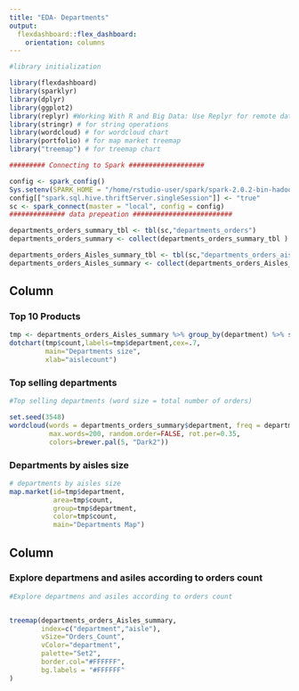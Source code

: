 ```yaml
---
title: "EDA- Departments"
output: 
  flexdashboard::flex_dashboard:
    orientation: columns
---
```


```r
#library initialization

library(flexdashboard)
library(sparklyr)
library(dplyr)
library(ggplot2)
library(replyr) #Working With R and Big Data: Use Replyr for remote data as spark
library(stringr) # for string operations
library(wordcloud) # for wordcloud chart
library(portfolio) # for map market treemap
library("treemap") # for treemap chart

######### Connecting to Spark ###################

config <- spark_config()
Sys.setenv(SPARK_HOME = "/home/rstudio-user/spark/spark-2.0.2-bin-hadoop2.7")
config[["spark.sql.hive.thriftServer.singleSession"]] <- "true"
sc <- spark_connect(master = "local", config = config)
############## data prepeation #########################

departments_orders_summary_tbl <- tbl(sc,"departments_orders")
departments_orders_summary <- collect(departments_orders_summary_tbl )

departments_orders_Aisles_summary_tbl <- tbl(sc,"departments_orders_aisles")
departments_orders_Aisles_summary <- collect(departments_orders_Aisles_summary_tbl)

```

Column {data-width=550}
-----------------------------------------------------------------------

### Top 10 Products

```r
tmp <- departments_orders_Aisles_summary %>% group_by(department) %>% summarise(count=n())
dotchart(tmp$count,labels=tmp$department,cex=.7,
         main="Departments size", 
         xlab="aislecount")

```

### Top selling departments

```r
#Top selling departments (word size = total number of orders)

set.seed(3548)
wordcloud(words = departments_orders_summary$department, freq = departments_orders_summary$Orders_Count, min.freq = 1,
          max.words=200, random.order=FALSE, rot.per=0.35, 
          colors=brewer.pal(5, "Dark2"))

```

### Departments by aisles size

```r
# departments by aisles size
map.market(id=tmp$department, 
           area=tmp$count, 
           group=tmp$department, 
           color=tmp$count, 
           main="Departments Map")
```


Column {data-width=450}
-----------------------------------------------------------------------

### Explore departmens and asiles according to orders count

```r
#Explore departmens and asiles according to orders count


treemap(departments_orders_Aisles_summary,
        index=c("department","aisle"),
        vSize="Orders_Count",
        vColor="department",
        palette="Set2",
        border.col="#FFFFFF",
        bg.labels = "#FFFFFF"
)
```

